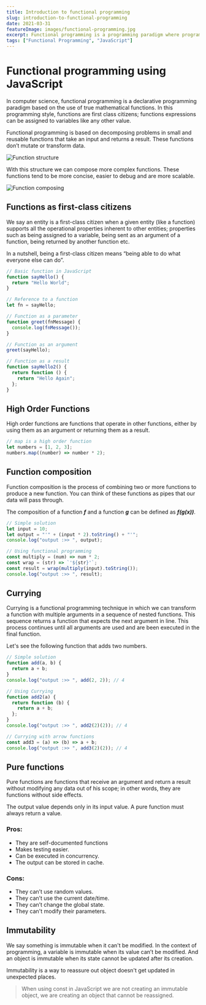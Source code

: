 ---
title: Introduction to functional programming
slug: introduction-to-functional-programming
date: 2021-03-31
featureImage: images/functional-programming.jpg
excerpt: Functional programming is a programming paradigm where programs are built through function composition.
tags: ["Functional Programming", "JavaScript"]
---

# Functional programming using JavaScript

In computer science, functional programming is a declarative programming paradigm based on the use of true mathematical functions. In this programming style, functions are first class citizens; functions expressions can be assigned to variables like any other value.

Functional programming is based on decomposing problems in small and reusable functions that take an input and returns a result. These functions don’t mutate or transform data.

![Function structure](images/function-structure.jpg)

With this structure we can compose more complex functions. These functions tend to be more concise, easier to debug and are more scalable.

![Function composing](images/function-composing.jpg)

## Functions as first-class citizens

We say an entity is a first-class citizen when a given entity (like a function) supports all the operational properties inherent to other entities; properties such as being assigned to a variable, being sent as an argument of a function, being returned by another function etc.

In a nutshell, being a first-class citizen means “being able to do what everyone else can do”.

```javascript
// Basic function in JavaScript
function sayHello() {
  return "Hello World";
}

// Reference to a function
let fn = sayHello;

// Function as a parameter
function greet(fnMessage) {
  console.log(fnMessage());
}

// Function as an argument
greet(sayHello);

// Function as a result
function sayHello2() {
  return function () {
    return "Hello Again";
  };
}
```

## High Order Functions

High order functions are functions that operate in other functions, either by using them as an argument or returning them as a result.

```javascript
// map is a high order function
let numbers = [1, 2, 3];
numbers.map((number) => number * 2);
```

## Function composition

Function composition is the process of combining two or more functions to produce a new function. You can think of these functions as pipes that our data will pass through.

The composition of a function **_f_** and a function **_g_** can be defined as **_f(g(x))_**.

```javascript
// Simple solution
let input = 10;
let output = "'" + (input * 2).toString() + "'";
console.log("output :>> ", output);

// Using functional programming
const multiply = (num) => num * 2;
const wrap = (str) => `'${str}'`;
const result = wrap(multiply(input).toString());
console.log("output :>> ", result);
```

## Currying

Currying is a functional programming technique in which we can transform a function with multiple arguments in a sequence of nested functions. This sequence returns a function that expects the next argument in line. This process continues until all arguments are used and are been executed in the final function.

Let's see the following function that adds two numbers.

```javascript
// Simple solution
function add(a, b) {
  return a + b;
}
console.log("output :>> ", add(2, 2)); // 4

// Using Currying
function add2(a) {
  return function (b) {
    return a + b;
  };
}
console.log("output :>> ", add2(2)(2)); // 4

// Currying with arrow functions
const add3 = (a) => (b) => a + b;
console.log("output :>> ", add3(2)(2)); // 4
```

## Pure functions

Pure functions are functions that receive an argument and return a result without modifying any data out of his scope; in other words, they are functions without side effects.

The output value depends only in its input value. A pure function must always return a value.

### Pros:

- They are self-documented functions
- Makes testing easier.
- Can be executed in concurrency.
- The output can be stored in cache.

### Cons:

- They can’t use random values.
- They can’t use the current date/time.
- They can’t change the global state.
- They can't modify their parameters.

## Immutability

We say something is immutable when it can't be modified. In the context of programming, a variable is immutable when its value can’t be modified. And an object is immutable when its state cannot be updated after its creation.

Immutability is a way to reassure out object doesn't get updated in unexpected places.

> When using const in JavaScript we are not creating an immutable object, we are creating an object that cannot be reassigned.
